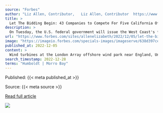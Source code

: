 ```yaml
---
source: "Forbes"
author: "Liz Allen, Contributor,   Liz Allen, Contributor  https://www.forbes.com/sites/allenelizabeth/"
title: >
  Let The Bidding Begin: 43 Companies to Compete For Five California Offshore Wind Leases
description: >
  On Tuesday, the U.S. federal government will issue the West Coast's first commercial offshore wind leases - a key milestone towards achieving the Biden Administration's offshore wind goals. However, challenges on the East Coast indicate a long timeline from l…
url: "https://www.forbes.com/sites/allenelizabeth/2022/12/05/let-the-bidding-begin-43-companies-to-compete-for-five-california-offshore-wind-leases/"
image: "https://imageio.forbes.com/specials-images/imageserve/638d397ce768861d57ce91a3/0x0.jpg?format=jpg&width=1200"
published_at: 2022-12-05
content: >
  Wind turbines at the London Array offshore wind park near England, United Kingdom. Unlike this ... [+] offshore wind facility, California's offshore wind will need to use turbines that float.  getty … [+11044 chars]
search_timestamp: 2022-12-28
terms: "Humboldt | Morro Bay"
---
```



Published: {{< meta published_at >}}


Source: {{< meta source >}}


[Read full article]({{< meta url >}})



![](`r rmarkdown::metadata$image[1]`)
